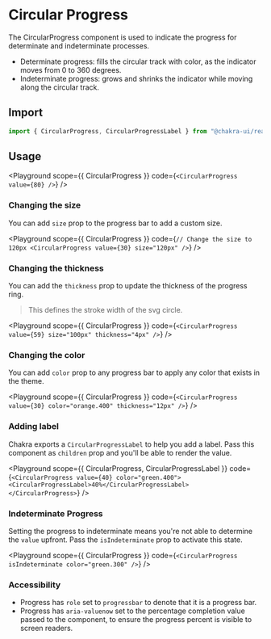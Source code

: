 

#  Circular Progress

The CircularProgress component is used to indicate the progress for determinate
and indeterminate processes.





- Determinate progress: fills the circular track with color, as the indicator
  moves from 0 to 360 degrees.
- Indeterminate progress: grows and shrinks the indicator while moving along the
  circular track.

## Import

```js
import { CircularProgress, CircularProgressLabel } from "@chakra-ui/react"
```

## Usage

<Playground
scope={{ CircularProgress }}
code={`
<CircularProgress value={80} />
`}
/>

### Changing the size

You can add `size` prop to the progress bar to add a custom size.

<Playground
scope={{ CircularProgress }}
code={`
// Change the size to 120px
<CircularProgress value={30} size="120px" />
`}
/>

### Changing the thickness

You can add the `thickness` prop to update the thickness of the progress ring.

> This defines the stroke width of the svg circle.

<Playground
scope={{ CircularProgress }}
code={`
<CircularProgress value={59} size="100px" thickness="4px" />
`}
/>

### Changing the color

You can add `color` prop to any progress bar to apply any color that exists in
the theme.

<Playground
scope={{ CircularProgress }}
code={`
<CircularProgress value={30} color="orange.400" thickness="12px" />
`}
/>

### Adding label

Chakra exports a `CircularProgressLabel` to help you add a label. Pass this
component as `children` prop and you'll be able to render the value.

<Playground
scope={{ CircularProgress, CircularProgressLabel }}
code={`
<CircularProgress value={40} color="green.400">
  <CircularProgressLabel>40%</CircularProgressLabel>
</CircularProgress>
`}
/>

### Indeterminate Progress

Setting the progress to indeterminate means you're not able to determine the
`value` upfront. Pass the `isIndeterminate` prop to activate this state.

<Playground
scope={{ CircularProgress }}
code={`
<CircularProgress isIndeterminate color="green.300" />
`}
/>

### Accessibility

- Progress has `role` set to `progressbar` to denote that it is a progress bar.
- Progress has `aria-valuenow` set to the percentage completion value passed to
  the component, to ensure the progress percent is visible to screen readers.